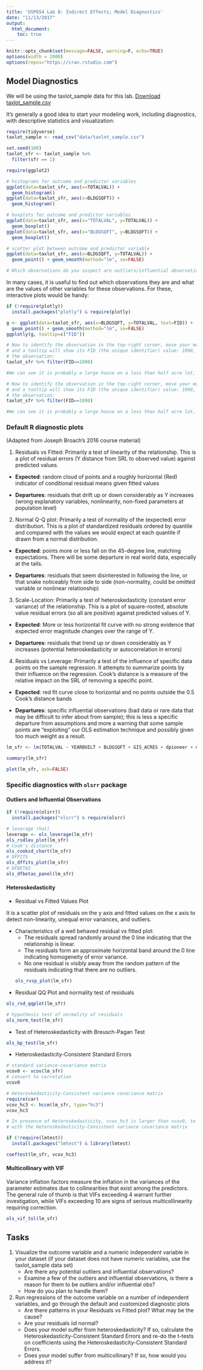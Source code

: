 ```yaml
---
title: 'USP654 Lab 8: Indirect Effects; Model Diagnostics'
date: "11/13/2017"
output: 
  html_document:
    toc: true
---
```


```r
knitr::opts_chunk$set(message=FALSE, warning=F, echo=TRUE)
options(width = 2000)
options(repos="https://cran.rstudio.com")
```

## Model Diagnostics

We will be using the taxlot_sample data for this lab. [Download taxlot_sample.csv](data/taxlot_sample.csv)

It's generally a good idea to start your modeling work, including diagnostics, with descriptive statistics and visualization:

```r
require(tidyverse)
taxlot_sample <- read_csv("data/taxlot_sample.csv")

set.seed(100)
taxlot_sfr <- taxlot_sample %>% 
  filter(sfr == 1)

require(ggplot2)

# histograms for outcome and predictor variables
ggplot(data=taxlot_sfr, aes(x=TOTALVAL)) + 
  geom_histogram()
ggplot(data=taxlot_sfr, aes(x=BLDGSQFT)) + 
  geom_histogram()

# boxplots for outcome and predictor variables
ggplot(data=taxlot_sfr, aes(x="TOTALVAL", y=TOTALVAL)) + 
  geom_boxplot()
ggplot(data=taxlot_sfr, aes(x="BLDGSQFT", y=BLDGSQFT)) + 
  geom_boxplot()

# scatter plot between outcome and predictor variable
ggplot(data=taxlot_sfr, aes(x=BLDGSQFT, y=TOTALVAL)) + 
  geom_point() + geom_smooth(method="lm", se=FALSE)

# Which observations do you suspect are outliers/influential observations?
```

In many cases, it is useful to find out which observations they are and what are the values of other variables for these observations. For these, interactive plots would be handy:

```r
if (!require(plotly))
  install.packages("plotly") & require(plotly)

g <- ggplot(data=taxlot_sfr, aes(x=BLDGSQFT, y=TOTALVAL, text=FID)) + 
  geom_point() + geom_smooth(method="lm", se=FALSE)
ggplotly(g, tooltip=c("FID"))

# Now to identify the observation in the top-right corner, move your mouse to hover above the data point,
# and a tooltip will show its FID (the unique identifier) value: 1098, and we can get the row representing
# the observation:
taxlot_sfr %>% filter(FID==1098)

#We can see it is probably a large house on a less than half acre lot, built in 1920 at a very good location (1.5 miles from Poineer square; 0.06 miles from a park, etc)
```

```r
# Now to identify the observation in the top-right corner, move your mouse to hover above the data point,
# and a tooltip will show its FID (the unique identifier) value: 1098, and we can get the row representing
# the observation:
taxlot_sfr %>% filter(FID==1098)

#We can see it is probably a large house on a less than half acre lot, built in 1920 at a very good location (1.5 miles from Poineer square; 0.06 miles from a park, etc)
```

### Default R diagnostic plots

(Adapted from Joseph Broach's 2016 course material)

1. Residuals vs Fitted: Primarily a test of linearity of the relationship. This is a plot of residual errors (Y distance from SRL to observed value) against predicted values.

- __Expected__: random cloud of points and a roughly horizontal (Red) indicator of conditional residual means given fitted values

- __Departures__: residuals that drift up or down considerably as Y increases (wrong explanatory variables, nonlinearity, non-fixed parameters at population level)

2. Normal Q-Q plot: Primarily a test of normality of the (expected) error distribution. This is a plot of standardized residuals ordered by quantile and compared with the values we would expect at each quantile if drawn from a normal distribution.

- __Expected__: points more or less fall on the 45-degree line, matching expectations. There will be some departure in real world data, especially at the tails.

- __Departures__: residuals that seem disinterested in following the line, or that snake noticeably from side to side (non-normality, could be omitted variable or nonlinear relationship)

3. Scale-Location: Primarily a test of heteroskedasticity (constant error variance) of the relationship. This is a plot of square-rooted, absolute value residual errors (so all are positive) against predicted values of Y. 

- __Expected__: More or less horizontal fit curve with no strong evidence that expected error magnitude changes over the range of Y.
 
- __Departures__: residuals that trend up or down considerably as Y increases (potential heteroskedasticity or autocorrelation in errors)

4. Residuals vs Leverage: Primarily a test of the influence of specific data points on the sample regression. It attempts to summarize points by their influence on the regression. Cook’s distance is a measure of the relative impact on the SRL of removing a specific point.
 
- __Expected__: red fit curve close to horizontal and no points outside the 0.5 Cook’s distance bands

- __Departures__: specific influential observations (bad data or rare data that may be difficult to infer about from sample); this is less a specific departure from assumptions and more a warning that some sample points are “exploiting” our OLS estimation technique and possibly given too much weight as a result.

```r

lm_sfr <- lm(TOTALVAL ~ YEARBUILT + BLDGSQFT + GIS_ACRES + dpioneer + dmax, data=taxlot_sfr)

summary(lm_sfr)

plot(lm_sfr, ask=FALSE)
```

### Specific diagnostics with `olsrr` package

#### Outliers and Influential Observations

```r
if (!require(olsrr))
  install.packages("olsrr") & require(olsrr)

# leverage (hat)
leverage <- ols_leverage(lm_sfr)
ols_rsdlev_plot(lm_sfr)
# Cook's distance
ols_cooksd_chart(lm_sfr)
# DFFITS
ols_dffits_plot(lm_sfr)
# DFBETAS
ols_dfbetas_panel(lm_sfr)
```

#### Heteroskedasticity

- Residual vs Fitted Values Plot

It is a scatter plot of residuals on the y axis and fitted values on the x axis to detect non-linearity, unequal error variances, and outliers.

- Characteristics of a well behaved residual vs fitted plot:
    - The residuals spread randomly around the 0 line indicating that the relationship is linear.
    - The residuals form an approximate horizontal band around the 0 line indicating homogeneity of error variance.
    - No one residual is visibly away from the random pattern of the residuals indicating that there are no outliers.
```r
ols_rvsp_plot(lm_sfr)
```

- Residual QQ Plot and normality test of residuals

```r
ols_rsd_qqplot(lm_sfr)

# hypothesis test of normality of residuals
ols_norm_test(lm_sfr)
```

- Test of Heteroskedasticity with Breusch-Pagan Test
```r
ols_bp_test(lm_sfr)
```

- Heteroskedasticity-Consistent Standard Errors

```r
# standard variance-covariance matrix
vcov0 <- vcov(lm_sfr)
# convert to correlation
vcov0

# Heteroskedasticity-Consistent variance covariance matrix
require(car)
vcov_hc3 <- hccm(lm_sfr, type="hc3")
vcov_hc3

# In presence of Heteroskedasticity, vcov_hc3 is larger than vcov0, to redo hypothesis tests
# with the Heteroskedasticity-Consistent variance covariance matrix

if (!require(lmtest))
  install.packages("lmtest") & library(lmtest)

coeftest(lm_sfr, vcov_hc3)

```

#### Multicollinary with VIF

Variance inflation factors measure the inflation in the variances of the parameter estimates due to collinearities that exist among the predictors. The general rule of thumb is that VIFs exceeding 4 warrant further investigation, while VIFs exceeding 10 are signs of serious multicollinearity requiring correction.

```r
ols_vif_tol(lm_sfr)
```

## Tasks

1. Visualize the outcome variable and a numeric independent variable in your dataset (if your dataset does not have numeric variables, use the taxlot_sample data set)
    - Are there any potential outliers and influential observations?
    - Examine a few of the outliers and influential observations, is there a reason for them to be outliers and/or influential obs?
    - How do you plan to handle them?
2. Run regressions of the outcome variable on a number of independent variables, and go through the default and customized diagnostic plots
    - Are there patterns in your Residuals vs Fitted plot? What may be the cause?
    - Are your residuals iid normal?
    - Does your model suffer from heteroskedasticity? If so, calculate the Heteroskedasticity-Consistent Standard Errors and re-do the t-tests on coefficients using the Heteroskedasticity-Consistent Standard Errors.
    - Does your model suffer from multicollinary? If so, how would you address it?

